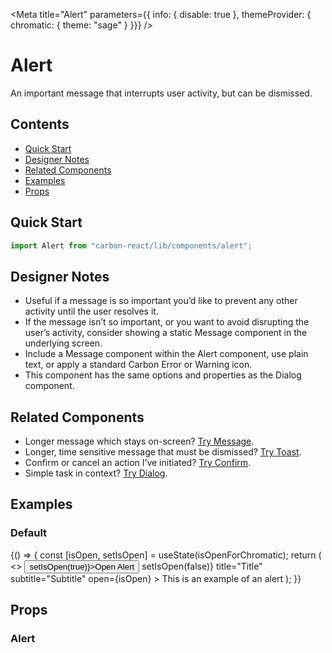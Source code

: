 


<Meta title="Alert" parameters={{ info: { disable: true }, themeProvider: { chromatic: { theme: "sage" } }}} />

# Alert

An important message that interrupts user activity, but can be dismissed.

## Contents

- [Quick Start](#quick-start)
- [Designer Notes](#designer-notes)
- [Related Components](#related-components)
- [Examples](#examples)
- [Props](#props)

## Quick Start

```javascript
import Alert from "carbon-react/lib/components/alert";
```

## Designer Notes

- Useful if a message is so important you’d like to prevent any other activity until the user resolves it.
- If the message isn’t so important, or you want to avoid disrupting the user’s activity, consider showing a static Message component in the underlying screen.
- Include a Message component within the Alert component, use plain text, or apply a standard Carbon Error or Warning icon.
- This component has the same options and properties as the Dialog component.

## Related Components

- Longer message which stays on-screen? [Try Message](/?path=/docs/message--default-story "Try Message").
- Longer, time sensitive message that must be dismissed? [Try Toast](/?path=/docs/toast--default-story "Try Toast").
- Confirm or cancel an action I’ve initiated? [Try Confirm](/?path=/docs/confirm--default-story "Try Confirm").
- Simple task in context? [Try Dialog](/?path=/docs/dialog--default-story "Try Dialog").

## Examples

### Default

<Canvas>
  <Story name="default">
    {() => {
      const [isOpen, setIsOpen] = useState(isOpenForChromatic);
      return (
        <>
          <Button onClick={() => setIsOpen(true)}>Open Alert</Button>
          <Alert
            onCancel={() => setIsOpen(false)}
            title="Title"
            subtitle="Subtitle"
            open={isOpen}
          >
            This is an example of an alert
          </Alert>
        </>
      );
    }}
  </Story>
</Canvas>

## Props

### Alert

<ArgsTable of={Alert} />
